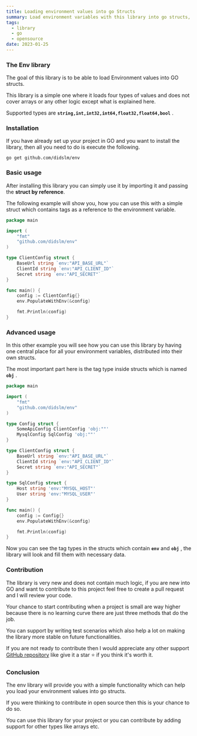 ```yaml
---
title: Loading environment values into go Structs
summary: Load environment variables with this library into go structs, easy to use and test, you can easily contribute to this open source project, code logic is very small and there is no learning curve.
tags:
  - library
  - go
  - opensource
date: 2023-01-25
---
```


<TOCInline toc={props.toc} asDisclosure />

### **The Env library**

The goal of this library is to be able to load Environment values into GO structs.

This library is a simple one where it loads four types of values and does not cover arrays or any other logic except what is explained here.

Supported types are **`string,int,int32,int64,float32,float64,bool`** .

### **Installation**

If you have already set up your project in GO and you want to install the library, then all you need to do is execute the following.

```terminal
go get github.com/didslm/env
```

### **Basic usage**

After installing this library you can simply use it by importing it and passing the **struct by reference**.

The following example will show you, how you can use this with a simple struct which contains tags as a reference to the environment variable.

```go filename="main.go"
package main

import (
	"fmt"
	"github.com/didslm/env"
)

type ClientConfig struct {
    BaseUrl string `env:"API_BASE_URL"`
    ClientId string `env:"API_CLIENT_ID"`
    Secret string `env:"API_SECRET"`
}

func main() {
    config := ClientConfig{}
    env.PopulateWithEnv(&config)

    fmt.Println(config)
}
```

### Advanced usage

In this other example you will see how you can use this library by having one central place for all your environment variables, distributed into their own structs.

The most important part here is the tag type inside structs which is named **`obj`** .

```go filename="main.go"
package main

import (
	"fmt"
	"github.com/didslm/env"
)

type Config struct {
    SomeApiConfig ClientConfig 'obj:""'
    MysqlConfig SqlConfig 'obj:""'
}

type ClientConfig struct {
    BaseUrl string `env:"API_BASE_URL"`
    ClientId string `env:"API_CLIENT_ID"`
    Secret string `env:"API_SECRET"`
}

type SqlConfig struct {
    Host string 'env:"MYSQL_HOST"'
    User string 'env:"MYSQL_USER"'
}

func main() {
    config := Config{}
    env.PopulateWithEnv(&config)

    fmt.Println(config)
}
```

Now you can see the tag types in the structs which contain **`env`** and **`obj`** , the library will look and fill them with necessary data.

### Contribution

The library is very new and does not contain much logic, if you are new into GO and want to contribute to this project feel free to create a pull request and I will review your code.

Your chance to start contributing when a project is small are way higher because there is no learning curve there are just three methods that do the job.

You can support by writing test scenarios which also help a lot on making the library more stable on future functionalities.

If you are not ready to contribute then I would appreciate any other support [GitHub repository](https://github.com/didslm/env) like give it a star ⭐ if you think it's worth it.

### Conclusion

The env library will provide you with a simple functionality which can help you load your environment values into go structs.

If you were thinking to contribute in open source then this is your chance to do so.

You can use this library for your project or you can contribute by adding support for other types like arrays etc.
